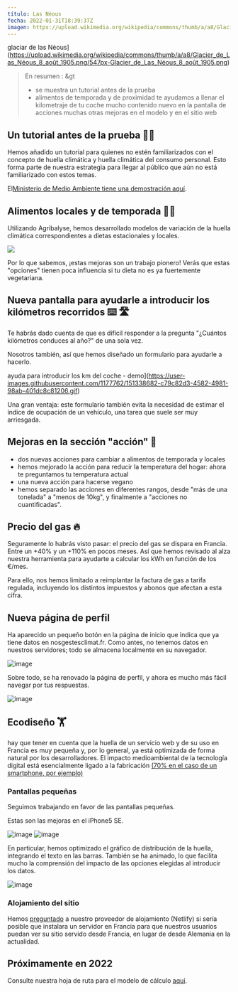 ```yaml
---
título: Las Néous
fecha: 2022-01-31T18:39:37Z
imagen: https://upload.wikimedia.org/wikipedia/commons/thumb/a/a8/Glacier_de_Las_Néous_8_août_1905.png/547px-Glacier_de_Las_Néous_8_août_1905.png
---
```


glaciar de las Néous](https://upload.wikimedia.org/wikipedia/commons/thumb/a/a8/Glacier_de_Las_Néous_8_août_1905.png/547px-Glacier_de_Las_Néous_8_août_1905.png)

> En resumen :
&gt
> - se muestra un tutorial antes de la prueba
> - alimentos de temporada y de proximidad
> te ayudamos a llenar el kilometraje de tu coche
> mucho contenido nuevo en la pantalla de acciones
> muchas otras mejoras en el modelo y en el sitio web

## Un tutorial antes de la prueba 🧑‍🏫

Hemos añadido un tutorial para quienes no estén familiarizados con el concepto de huella climática y huella climática del consumo personal. Esto forma parte de nuestra estrategia para llegar al público que aún no está familiarizado con estos temas.

El<a href="https://twitter.com/i/status/1488059482647236608">Ministerio de Medio Ambiente tiene una demostración aquí</a>.

## Alimentos locales y de temporada 🌻🚛

Utilizando Agribalyse, hemos desarrollado modelos de variación de la huella climática correspondientes a dietas estacionales y locales.

![](https://user-images.githubusercontent.com/1177762/140048614-299fc659-6c87-441c-ab91-4b79e7c44b11.gif)

Por lo que sabemos, ¡estas mejoras son un trabajo pionero! Verás que estas "opciones" tienen poca influencia si tu dieta no es ya fuertemente vegetariana.

## Nueva pantalla para ayudarle a introducir los kilómetros recorridos ⌨️ 🛣️

Te habrás dado cuenta de que es difícil responder a la pregunta "¿Cuántos kilómetros conduces al año?" de una sola vez.

Nosotros también, así que hemos diseñado un formulario para ayudarle a hacerlo.

ayuda para introducir los km del coche - demo](https://user-images.githubusercontent.com/1177762/151338682-c79c82d3-4582-4981-98ab-401dc8c81206.gif)

Una gran ventaja: este formulario también evita la necesidad de estimar el índice de ocupación de un vehículo, una tarea que suele ser muy arriesgada.

## Mejoras en la sección "acción" 🎯

- dos nuevas acciones para cambiar a alimentos de temporada y locales
- hemos mejorado la acción para reducir la temperatura del hogar: ahora te preguntamos tu temperatura actual
- una nueva acción para hacerse vegano
- hemos separado las acciones en diferentes rangos, desde "más de una tonelada" a "menos de 10kg", y finalmente a "acciones no cuantificadas".

## Precio del gas 🔥

Seguramente lo habrás visto pasar: el precio del gas se dispara en Francia. Entre un +40% y un +110% en pocos meses. Así que hemos revisado al alza nuestra herramienta para ayudarte a calcular los kWh en función de los €/mes.

Para ello, nos hemos limitado a reimplantar la factura de gas a tarifa regulada, incluyendo los distintos impuestos y abonos que afectan a esta cifra.

## Nueva página de perfil

Ha aparecido un pequeño botón en la página de inicio que indica que ya tiene datos en nosgestesclimat.fr. Como antes, no tenemos datos en nuestros servidores; todo se almacena localmente en su navegador.

![image](https://user-images.githubusercontent.com/1177762/151852468-1e9d0cf1-a19e-4540-8c9a-2bf9beb0c6da.png)

Sobre todo, se ha renovado la página de perfil, y ahora es mucho más fácil navegar por tus respuestas.

![image](https://user-images.githubusercontent.com/1177762/151852657-f06c1d34-fc05-4c4a-8d23-8304cacfc4ea.png)

## Ecodiseño 🏋️

hay que tener en cuenta que la huella de un servicio web y de su uso en Francia es muy pequeña y, por lo general, ya está optimizada de forma natural por los desarrolladores. El impacto medioambiental de la tecnología digital está esencialmente ligado a la fabricación <a href="https://librairie.ademe.fr/cadic/5311/infographie-preferer-smartphone-reconditionne.pdf?modal=false">(70% en el caso de un smartphone, por ejemplo)</a>

### Pantallas pequeñas

Seguimos trabajando en favor de las pantallas pequeñas.

Estas son las mejoras en el iPhone5 SE.

![image](https://user-images.githubusercontent.com/1177762/144875622-2991b5a6-69c9-4c04-9422-48c727cc81af.png)
![image](https://user-images.githubusercontent.com/1177762/144875673-c96e2098-22bb-4e71-b993-3c121fd008a6.png)

En particular, hemos optimizado el gráfico de distribución de la huella, integrando el texto en las barras. También se ha animado, lo que facilita mucho la comprensión del impacto de las opciones elegidas al introducir los datos.

![image](https://user-images.githubusercontent.com/1177762/151852263-5fb7fe31-e13e-4ce5-96a8-4794d19f5ce7.png)

### Alojamiento del sitio

Hemos <a href="https://answers.netlify.com/t/low-carbon-european-cdn/48784">preguntado</a> a nuestro proveedor de alojamiento (Netlify) si sería posible que instalara un servidor en Francia para que nuestros usuarios puedan ver su sitio servido desde Francia, en lugar de desde Alemania en la actualidad.

## Próximamente en 2022

Consulte nuestra hoja de ruta para el modelo de cálculo <a href="https://github.com/incubateur-ademe/nosgestesclimat/projects/1">aquí</a>.
